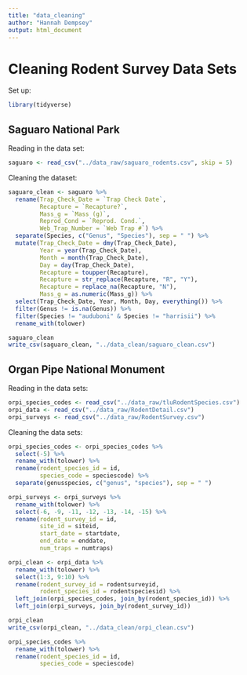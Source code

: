 ```yaml
---
title: "data_cleaning"
author: "Hannah Dempsey"
output: html_document
---
```


# Cleaning Rodent Survey Data Sets

Set up:

```r
library(tidyverse)
```

## Saguaro National Park

Reading in the data set:

```r
saguaro <- read_csv("../data_raw/saguaro_rodents.csv", skip = 5)
```

Cleaning the dataset:

```r
saguaro_clean <- saguaro %>% 
  rename(Trap_Check_Date = `Trap Check Date`,
         Recapture = `Recapture?`,
         Mass_g = `Mass (g)`,
         Reprod_Cond = `Reprod. Cond.`,
         Web_Trap_Number = `Web Trap #`) %>% 
  separate(Species, c("Genus", "Species"), sep = " ") %>% 
  mutate(Trap_Check_Date = dmy(Trap_Check_Date),
         Year = year(Trap_Check_Date),
         Month = month(Trap_Check_Date),
         Day = day(Trap_Check_Date),
         Recapture = toupper(Recapture),
         Recapture = str_replace(Recapture, "R", "Y"),
         Recapture = replace_na(Recapture, "N"),
         Mass_g = as.numeric(Mass_g)) %>% 
  select(Trap_Check_Date, Year, Month, Day, everything()) %>% 
  filter(Genus != is.na(Genus)) %>% 
  filter(Species != "auduboni" & Species != "harrisii") %>% 
  rename_with(tolower)

saguaro_clean
write_csv(saguaro_clean, "../data_clean/saguaro_clean.csv")
```

## Organ Pipe National Monument

Reading in the data sets:

```r
orpi_species_codes <- read_csv("../data_raw/tluRodentSpecies.csv")
orpi_data <- read_csv("../data_raw/RodentDetail.csv")
orpi_surveys <- read_csv("../data_raw/RodentSurvey.csv")
```

Cleaning the data sets:

```r
orpi_species_codes <- orpi_species_codes %>% 
  select(-5) %>% 
  rename_with(tolower) %>% 
  rename(rodent_species_id = id,
         species_code = speciescode) %>% 
  separate(genusspecies, c("genus", "species"), sep = " ")

orpi_surveys <- orpi_surveys %>% 
  rename_with(tolower) %>% 
  select(-6, -9, -11, -12, -13, -14, -15) %>% 
  rename(rodent_survey_id = id,
         site_id = siteid,
         start_date = startdate,
         end_date = enddate,
         num_traps = numtraps)

orpi_clean <- orpi_data %>% 
  rename_with(tolower) %>% 
  select(1:3, 9:10) %>%
  rename(rodent_survey_id = rodentsurveyid,
         rodent_species_id = rodentspeciesid) %>% 
  left_join(orpi_species_codes, join_by(rodent_species_id)) %>% 
  left_join(orpi_surveys, join_by(rodent_survey_id))

orpi_clean
write_csv(orpi_clean, "../data_clean/orpi_clean.csv")
```

```r
orpi_species_codes %>% 
  rename_with(tolower) %>% 
  rename(rodent_species_id = id,
         species_code = speciescode)
```
